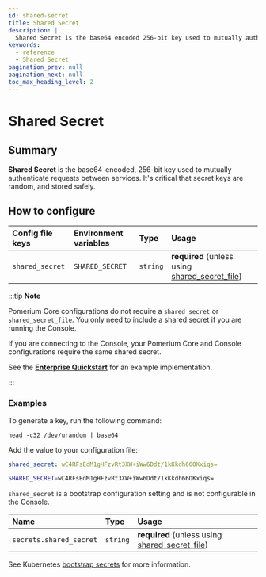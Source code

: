 ```yaml
---
id: shared-secret
title: Shared Secret
description: |
  Shared Secret is the base64 encoded 256-bit key used to mutually authenticate requests between services.
keywords:
  - reference
  - Shared Secret
pagination_prev: null
pagination_next: null
toc_max_heading_level: 2
---
```



# Shared Secret

## Summary

**Shared Secret** is the base64-encoded, 256-bit key used to mutually authenticate requests between services. It's critical that secret keys are random, and stored safely.

## How to configure

<Tabs>
<TabItem value="Core" label="Core">

| **Config file keys** | **Environment variables** | **Type** | **Usage** |
| :-- | :-- | :-- | :-- |
| `shared_secret` | `SHARED_SECRET` | `string` | **required** (unless using [shared_secret_file](/docs/reference/shared-secret-file)) |

:::tip **Note**

Pomerium Core configurations do not require a `shared_secret` or `shared_secret_file`. You only need to include a shared secret if you are running the Console.

If you are connecting to the Console, your Pomerium Core and Console configurations require the same shared secret.

See the [**Enterprise Quickstart**](/docs/enterprise/quickstart) for an example implementation.

:::

### Examples

To generate a key, run the following command:

```shell
head -c32 /dev/urandom | base64
```

Add the value to your configuration file:

```yaml
shared_secret: wC4RFsEdM1gHFzvRt3XW+iWw6Ddt/1kKkdh66OKxiqs=
```

```bash
SHARED_SECRET=wC4RFsEdM1gHFzvRt3XW+iWw6Ddt/1kKkdh66OKxiqs=
```

</TabItem>
<TabItem value="Enterprise" label="Enterprise">

`shared_secret` is a bootstrap configuration setting and is not configurable in the Console.

</TabItem>
<TabItem value="Kubernetes" label="Kubernetes">

| **Name** | **Type** | **Usage** |
| :-- | :-- | :-- |
| `secrets.shared_secret` | `string` | **required** (unless using [shared_secret_file](/docs/reference/shared-secret-file)) |

See Kubernetes [bootstrap secrets](/docs/deploy/k8s/reference#spec) for more information.

</TabItem>
</Tabs>
